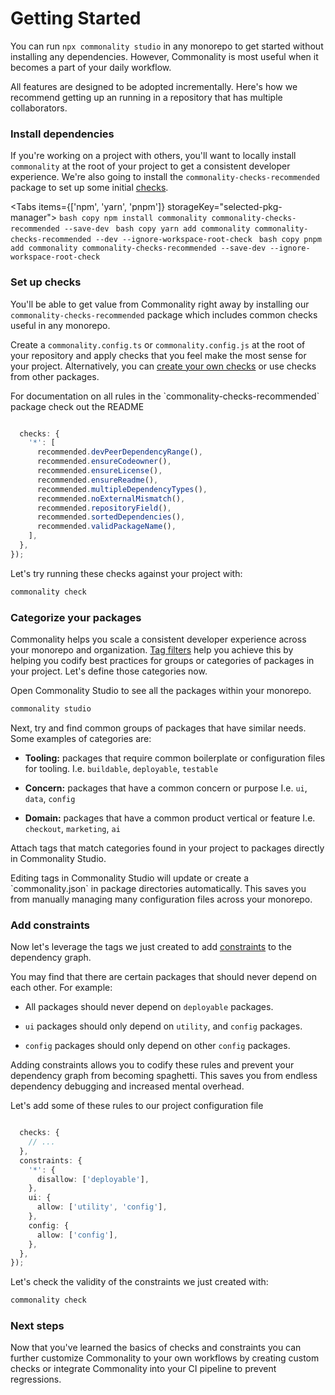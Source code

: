 
# Getting Started

You can run `npx commonality studio` in any monorepo to get started without installing any dependencies.
However, Commonality is most useful when it becomes a part of your daily workflow.

All features are designed to be adopted incrementally.
Here's how we recommend getting up an running in a repository that has multiple collaborators.

<Steps>

### Install dependencies

If you're working on a project with others, you'll want to locally install `commonality` at the root of your project
to get a consistent developer experience. We're also going to install the `commonality-checks-recommended` package
to set up some initial [checks](/docs/checks).

<Tabs items={['npm', 'yarn', 'pnpm']} storageKey="selected-pkg-manager">
  <Tab>
    ```bash copy npm install commonality commonality-checks-recommended
    --save-dev ```
  </Tab>
  <Tab>
    ```bash copy yarn add commonality commonality-checks-recommended --dev
    --ignore-workspace-root-check ```
  </Tab>
  <Tab>
    ```bash copy pnpm add commonality commonality-checks-recommended --save-dev
    --ignore-workspace-root-check ```
  </Tab>
</Tabs>

### Set up checks

You'll be able to get value from Commonality right away by installing our `commonality-checks-recommended`
package which includes common checks useful in any monorepo.

Create a `commonality.config.ts` or `commonality.config.js` at the root of your repository and apply
checks that you feel make the most sense for your project. Alternatively, you can [create your own
checks](/docs/checks/creating-checks) or use checks from other packages.

<Callout type="info">
  For documentation on all rules in the `commonality-checks-recommended` package
  check out the README
</Callout>

```ts filename="commonality.config.ts"

  checks: {
    '*': [
      recommended.devPeerDependencyRange(),
      recommended.ensureCodeowner(),
      recommended.ensureLicense(),
      recommended.ensureReadme(),
      recommended.multipleDependencyTypes(),
      recommended.noExternalMismatch(),
      recommended.repositoryField(),
      recommended.sortedDependencies(),
      recommended.validPackageName(),
    ],
  },
});
```

Let's try running these checks against your project with:

```bash copy
commonality check
```

### Categorize your packages

Commonality helps you scale a consistent developer experience across your monorepo and organization.
[Tag filters](/docs/api/configuration#tag-filters) help you achieve this by helping you codify best
practices for groups or categories of packages in your project. Let's define those categories now.

Open Commonality Studio to see all the packages within your monorepo.

```bash copy
commonality studio
```

Next, try and find common groups of packages that have similar needs. Some examples of categories are:

- **Tooling:** packages that require common boilerplate or configuration files for tooling.
  I.e. `buildable`, `deployable`, `testable`

- **Concern:** packages that have a common concern or purpose
  I.e. `ui`, `data`, `config`

- **Domain:** packages that have a common product vertical or feature
  I.e. `checkout`, `marketing`, `ai`

Attach tags that match categories found in your project to packages directly in Commonality Studio.

<Callout type="info">
  Editing tags in Commonality Studio will update or create a `commonality.json`
  in package directories automatically. This saves you from manually managing
  many configuration files across your monorepo.
</Callout>

### Add constraints

Now let's leverage the tags we just created to add [constraints](/docs/constraints) to the dependency graph.

You may find that there are certain packages that should never depend on each other. For example:

- All packages should never depend on `deployable` packages.

- `ui` packages should only depend on `utility`, and `config` packages.

- `config` packages should only depend on other `config` packages.

Adding constraints allows you to codify these rules and prevent your dependency graph from becoming spaghetti.
This saves you from endless dependency debugging and increased mental overhead.

Let's add some of these rules to our project configuration file

```ts filename="commonality.config.ts"

  checks: {
    // ...
  },
  constraints: {
    '*': {
      disallow: ['deployable'],
    },
    ui: {
      allow: ['utility', 'config'],
    },
    config: {
      allow: ['config'],
    },
  },
});
```

Let's check the validity of the constraints we just created with:

```bash copy
commonality check
```

### Next steps

Now that you've learned the basics of checks and constraints you can further customize Commonality to your own workflows
by creating custom checks or integrate Commonality into your CI pipeline to prevent regressions.

<Cards>
  <Card title="Create your first check" href="/docs/checks/creating-checks">
  </Card>

  <Card title="Set up CI" href="/">
  </Card>
</Cards>
</Steps>
